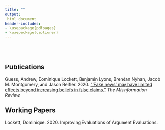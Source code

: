 ```yaml
---
title: ""
output:
 html_document
header-includes:
- \usepackage{pdfpages}
- \usepackage{captioner}
---
```

<br></br>

## Publications

Guess, Andrew, Dominique Lockett, Benjamin Lyons, Brendan Nyhan, Jacob M. Montgomery, and Jason Reifler. 2020. [“'Fake news' may have limited effects beyond increasing beliefs in false claims.”](https://misinforeview.hks.harvard.edu/article/fake-news-limited-effects-on-political-participation/) *The Misinformation Review.*

## Working Papers

Lockett, Dominique. 2020. Improving Evaluations of Argument Evaluations. 